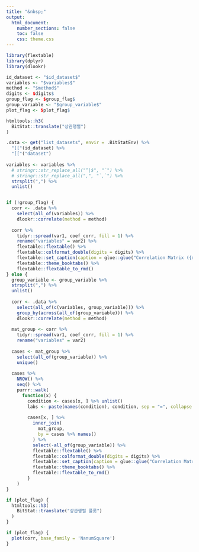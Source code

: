 ```yaml
---
title: "&nbsp;"
output: 
  html_document:
    number_sections: false
    toc: false    
    css: theme.css
---
```


```r
library(flextable)
library(dplyr)
library(dlookr)

id_dataset <- "$id_dataset$"
variables <- "$variables$"
method <- "$method$"
digits <- $digits$
group_flag <- $group_flag$
group_variable <- "$group_variable$"
plot_flag <- $plot_flag$  
```

```r
htmltools::h3(
  BitStat::translate("상관행렬")
)
```

```r
.data <- get("list_datasets", envir = .BitStatEnv) %>% 
  "[["(id_dataset) %>% 
  "[["("dataset")
  
variables <- variables %>% 
  # stringr::str_replace_all("^|$", "`") %>% 
  # stringr::str_replace_all(",", "`,`") %>% 
  strsplit(",") %>% 
  unlist() 


if (!group_flag) {
  corr <- .data %>% 
    select(all_of(variables)) %>% 
    dlookr::correlate(method = method) 
  
  corr %>% 
    tidyr::spread(var1, coef_corr, fill = 1) %>% 
    rename("variables" = var2) %>% 
    flextable::flextable() %>%
    flextable::colformat_double(digits = digits) %>% 
    flextable::set_caption(caption = glue::glue("Correlation Matrix ({method})")) %>% 
    flextable::theme_booktabs() %>% 
    flextable::flextable_to_rmd()
} else {
  group_variable <- group_variable %>% 
  strsplit(",") %>% 
  unlist()
  
  corr <- .data %>% 
    select(all_of(c(variables, group_variable))) %>% 
    group_by(across(all_of(group_variable))) %>% 
    dlookr::correlate(method = method) 
  
  mat_group <- corr %>% 
    tidyr::spread(var1, coef_corr, fill = 1) %>% 
    rename("variables" = var2) 
  
  cases <- mat_group %>% 
    select(all_of(group_variable)) %>% 
    unique()
  
  cases %>% 
    NROW() %>% 
    seq() %>% 
    purrr::walk(
      function(x) {
        condition <- cases[x, ] %>% unlist() 
        labs <- paste(names(condition), condition, sep = "=", collapse = ", ")
          
        cases[x, ] %>% 
          inner_join(
            mat_group,
            by = cases %>% names()
          ) %>% 
          select(-all_of(group_variable)) %>%
          flextable::flextable() %>%
          flextable::colformat_double(digits = digits) %>% 
          flextable::set_caption(caption = glue::glue("Correlation Matrix ({labs} : {method})")) %>% 
          flextable::theme_booktabs() %>% 
          flextable::flextable_to_rmd()
        }
    )
}


```

```r
if (plot_flag) {
  htmltools::h3(
    BitStat::translate("상관행렬 플롯")
  )
}
```

```r
if (plot_flag) {
  plot(corr, base_family = 'NanumSquare')
}
```

